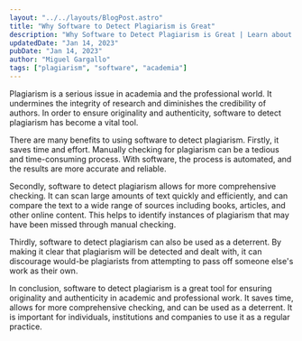 ```yaml
---
layout: "../../layouts/BlogPost.astro"
title: "Why Software to Detect Plagiarism is Great"
description: "Why Software to Detect Plagiarism is Great | Learn about the benefits and importance of using software to detect plagiarism."
updatedDate: "Jan 14, 2023"
pubDate: "Jan 14, 2023"
author: "Miguel Gargallo"
tags: ["plagiarism", "software", "academia"]
---
```


Plagiarism is a serious issue in academia and the professional world. It undermines the integrity of research and diminishes the credibility of authors. In order to ensure originality and authenticity, software to detect plagiarism has become a vital tool.

There are many benefits to using software to detect plagiarism. Firstly, it saves time and effort. Manually checking for plagiarism can be a tedious and time-consuming process. With software, the process is automated, and the results are more accurate and reliable.

Secondly, software to detect plagiarism allows for more comprehensive checking. It can scan large amounts of text quickly and efficiently, and can compare the text to a wide range of sources including books, articles, and other online content. This helps to identify instances of plagiarism that may have been missed through manual checking.

Thirdly, software to detect plagiarism can also be used as a deterrent. By making it clear that plagiarism will be detected and dealt with, it can discourage would-be plagiarists from attempting to pass off someone else's work as their own.

In conclusion, software to detect plagiarism is a great tool for ensuring originality and authenticity in academic and professional work. It saves time, allows for more comprehensive checking, and can be used as a deterrent. It is important for individuals, institutions and companies to use it as a regular practice.